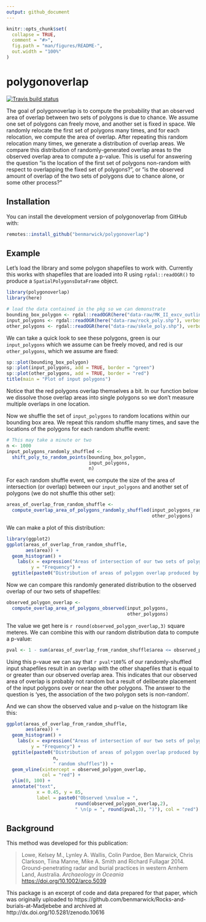 ```yaml
---
output: github_document
---
```


<!-- README.md is generated from README.Rmd. Please edit that file -->

```r
knitr::opts_chunk$set(
  collapse = TRUE,
  comment = "#>",
  fig.path = "man/figures/README-",
  out.width = "100%"
)
```

# polygonoverlap

<!-- badges: start -->
[![Travis build status](https://travis-ci.org/benmarwick/polygonoverlap.svg?branch=master)](https://travis-ci.org/benmarwick/polygonoverlap)
<!-- badges: end -->

The goal of polygonoverlap is to compute the probability that an observed area of overlap between two sets of polygons is due to chance. We assume one set of polygons can freely move, and another set is fixed in space. We randomly relocate the first set of polygons many times, and for each relocation, we compute the area of overlap. After repeating this random relocation many times, we generate a distribution of overlap areas. We compare this distribution of randomly-generated overlap areas to the observed overlap area to compute a p-value. This is useful for answering the question "is the location of the first set of polygons non-random with respect to overlapping the fixed set of polygons?", or "is the observed amount of overlap of the two sets of polygons due to chance alone, or some other process?"

## Installation

You can install the development version of polygonoverlap from GitHub with:

``` r
remotes::install_github("benmarwick/polygonoverlap")
```

## Example

Let's load the library and some polygon shapefiles to work with. Currently this works with shapefiles that are loaded into R using `rgdal::readOGR()` to produce a `SpatialPolygonsDataFrame` object. 

```r
library(polygonoverlap)
library(here)
```

```r
# load the data contained in the pkg so we can demonstrate
bounding_box_polygon <- rgdal::readOGR(here("data-raw/MK_II_excv_outline.shp"), verbose = FALSE)
input_polygons <- rgdal::readOGR(here("data-raw/rock_poly.shp"), verbose = FALSE)
other_polygons <- rgdal::readOGR(here("data-raw/skele_poly.shp"), verbose = FALSE)
```

We can take a quick look to see these polygons, green is our `input_polygons` which we assume can be freely moved, and red is our `other_polygons`, which we assume are fixed:

```r
sp::plot(bounding_box_polygon)
sp::plot(input_polygons, add = TRUE, border = "green")
sp::plot(other_polygons, add = TRUE, border = "red")
title(main = "Plot of input polygons")
```

Notice that the red polygons overlap themselves a bit. In our function below we dissolve those overlap areas into single polygons so we don't measure multiple overlaps in one location. 

Now we shuffle the set of `input_polygons` to random locations within our bounding box area. We repeat this random shuffle many times, and save the locations of the polygons for each random shuffle event:

```r
# This may take a minute or two
n <- 1000
input_polygons_randomly_shuffled <- 
  shift_poly_to_random_points(bounding_box_polygon,
                              input_polygons,
                              n)
```

For each random shuffle event, we compute the size of the area of intersection (or overlap) between our `input_polygons` and another set of polygons (we do not shuffle this other set):

```r
areas_of_overlap_from_random_shuffle <- 
  compute_overlap_area_of_polygons_randomly_shuffled(input_polygons_randomly_shuffled, 
                                                     other_polygons)
```

We can make a plot of this distribution:

```r
library(ggplot2)
ggplot(areas_of_overlap_from_random_shuffle,
       aes(area)) +
  geom_histogram() + 
    labs(x = expression("Areas of intersection of our two sets of polygons (m"^2*")"),
         y = "Frequency") +
  ggtitle(paste0("Distribution of areas of polygon overlap produced by ", n, " random shuffles"))
```

Now we can compare this randomly generated distribution to the observed overlap of our two sets of shapefiles:

```r
observed_polygon_overlap <- 
  compute_overlap_area_of_polygons_observed(input_polygons, 
                                            other_polygons)
```

The value we get here is `r round(observed_polygon_overlap,3)` square meteres. We can combine this with our random distribution data to compute a p-value:

```r
pval <- 1 - sum(areas_of_overlap_from_random_shuffle$area <= observed_polygon_overlap) / n
```

Using this p-vaue we can say that `r pval*100`% of our randomly-shuffled input shapefiles result in an overlap with the other shapefiles that is equal to or greater than our observed overlap area. This indicates that our observed area of overlap is probably not random but a result of deliberate placement of the input polygons over or near the other polygons. The answer to the question is 'yes, the association of the two polygon sets is non-random'.

And we can show the observed value and p-value on the histogram like this:

```r
ggplot(areas_of_overlap_from_random_shuffle,
       aes(area)) +
  geom_histogram() + 
    labs(x = expression("Areas of intersection of our two sets of polygons (m"^2*")"),
         y = "Frequency") +
  ggtitle(paste0("Distribution of areas of polygon overlap produced by ", 
                 n, 
                 " random shuffles")) + 
  geom_vline(xintercept = observed_polygon_overlap, 
             col = "red") + 
  ylim(0, 100) +
  annotate("text", 
           x = 0.45, y = 85, 
           label = paste0("Observed \nvalue = ",
                         round(observed_polygon_overlap,2), 
                         " \n(p = ", round(pval,3), ")"), col = "red")
```

## Background

This method was developed for this publication:

> Lowe, Kelsey M., Lynley A. Wallis, Colin Pardoe, Ben Marwick, Chris Clarkson, Tiina Manne, Mike A. Smith and Richard Fullagar 2014. Ground-penetrating radar and burial practices in western Arnhem Land, Australia. _Archaeology in Oceania_ <https://doi.org/10.1002/arco.5039>

This package is an excerpt of code and data prepared for that paper, which was originally uploaded to  https://github.com/benmarwick/Rocks-and-burials-at-Madjebebe and archived at http://dx.doi.org/10.5281/zenodo.10616

